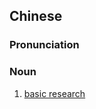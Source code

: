 ==Chinese==
{{zh-forms|s=基础研究|type=22}}
{{zh-wp}}

===Pronunciation===
{{zh-pron
|m=jīchǔ yán究
|cat=n
}}

===Noun===
{{zh-noun}}

# [[basic research]]